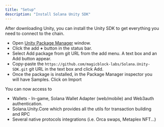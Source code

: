 ```yaml
---
title: "Setup"
description: "Install Solana Unity SDK"
---
```


After downloading Unity, you can install the Unity SDK to get everything you need to connect to the chain. 

* Open [Unity Package Manager](https://docs.unity3d.com/Manual/upm-ui.html) window.
* Click the add **+** button in the status bar.
* Select Add package from git URL from the add menu. A text box and an Add button appear.
* Copy-paste the `https://github.com/magicblock-labs/Solana.Unity-SDK.git` git URL in the text box and click Add.
* Once the package is installed, in the Package Manager inspector you will have Samples. Click on Import

You can now access to
- Wallets - In-game, Solana Wallet Adapter (web/mobile) and Web3auth authentication.
- Solana.Unity.Core which provides all the utils for transaction building and RPC 
- Several native protocols integrations (i.e. Orca swaps, Metaplex NFT...)
